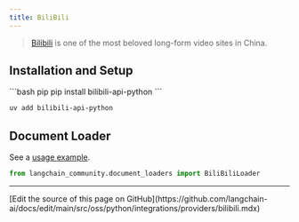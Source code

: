 ```yaml
---
title: BiliBili
---
```


>[Bilibili](https://www.bilibili.tv/) is one of the most beloved long-form video sites in China.

## Installation and Setup

<CodeGroup>
```bash pip
pip install bilibili-api-python
```

```bash uv
uv add bilibili-api-python
```
</CodeGroup>

## Document Loader

See a [usage example](/oss/python/integrations/document_loaders/bilibili).

```python
from langchain_community.document_loaders import BiliBiliLoader
```

---

<Callout icon="pen-to-square" iconType="regular">
  [Edit the source of this page on GitHub](https://github.com/langchain-ai/docs/edit/main/src/oss/python/integrations/providers/bilibili.mdx)
</Callout>
